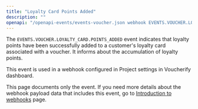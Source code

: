 ```yaml
---
title: "Loyalty Card Points Added"
description: ""
openapi: "/openapi-events/events-voucher.json webhook EVENTS.VOUCHER.LOYALTY_CARD.POINTS_ADDED"
---
```


The `EVENTS.VOUCHER.LOYALTY_CARD.POINTS_ADDED` event indicates that loyalty points have been successfully added to a customer's loyalty card associated with a voucher. It informs about the accumulation of loyalty points.

This event is used in a webhook configured in Project settings in Voucherify dashboard.

<Note>This page documents only the event. If you need more details about the webhook payload data that includes this event, go to [Introduction to webhooks](/api-reference/introduction-to-webhooks "Introduction to webhooks v2024-01-01") page.</Note>
